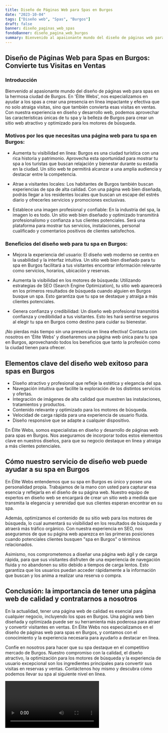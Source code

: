 ```yaml
---
title: Diseño de Páginas Web para Spas en Burgos
date: "2023-10-04"
tags: ["Diseño web", "Spas", "Burgos"]
draft: false
banner: diseño_paginas_web_spas
fondoBanner: diseño_pagina_web_burgos
summary: Bienvenido al apasionante mundo del diseño de páginas web para spas en la hermosa ciudad de Burgos. En 'Élite Webs', nos especializamos en ayudar a los spas a crear una presencia en línea impactante y efectiva que no solo atraiga visitas, sino que también convierta esas visitas en ventas. Con nuestra experiencia en diseño y desarrollo web, podemos aprovechar las características únicas de tu spa y la belleza de Burgos para crear un sitio web atractivo y optimizado para los motores de búsqueda.
---
```



## **Diseño de Páginas Web para Spas en Burgos: Convierte tus Visitas en Ventas**

### Introducción

Bienvenido al apasionante mundo del diseño de páginas web para spas en la hermosa ciudad de Burgos. En 'Élite Webs', nos especializamos en ayudar a los spas a crear una presencia en línea impactante y efectiva que no solo atraiga visitas, sino que también convierta esas visitas en ventas. Con nuestra experiencia en diseño y desarrollo web, podemos aprovechar las características únicas de tu spa y la belleza de Burgos para crear un sitio web atractivo y optimizado para los motores de búsqueda.

### Motivos por los que necesitas una página web para tu spa en Burgos:

- Aumenta tu visibilidad en línea: Burgos es una ciudad turística con una rica historia y patrimonio. Aprovecha esta oportunidad para mostrar tu spa a los turistas que buscan relajación y bienestar durante su estadía en la ciudad. Un sitio web te permitirá alcanzar a una amplia audiencia y destacar entre la competencia.

- Atrae a visitantes locales: Los habitantes de Burgos también buscan experiencias de spa de alta calidad. Con una página web bien diseñada, podrás llegar a los residentes locales que buscan un escape del estrés diario y ofrecerles servicios y promociones exclusivas.

- Establece una imagen profesional y confiable: En la industria del spa, la imagen lo es todo. Un sitio web bien diseñado y optimizado transmitirá profesionalismo y confianza a tus clientes potenciales. Será una plataforma para mostrar tus servicios, instalaciones, personal cualificado y comentarios positivos de clientes satisfechos.

### Beneficios del diseño web para tu spa en Burgos:

- Mejora la experiencia del usuario: El diseño web moderno se centra en la usabilidad y la interfaz intuitiva. Un sitio web bien diseñado para tu spa en Burgos facilitará a tus visitantes encontrar información relevante como servicios, horarios, ubicación y reservas.

- Aumenta la visibilidad en los motores de búsqueda: Utilizando estrategias de SEO (Search Engine Optimization), tu sitio web aparecerá en los primeros resultados de búsqueda cuando alguien en Burgos busque un spa. Esto garantiza que tu spa se destaque y atraiga a más clientes potenciales.

- Genera confianza y credibilidad: Un diseño web profesional transmitirá confianza y credibilidad a tus visitantes. Esto les hará sentirse seguros al elegir tu spa en Burgos como destino para cuidar su bienestar.

¡No pierdas más tiempo sin una presencia en línea efectiva! Contacta con nosotros en 'Élite Webs' y diseñaremos una página web única para tu spa en Burgos, aprovechando todos los beneficios que tanto la profesión como la ciudad tienen para ofrecer.

<GifSeo />

<Cta />

## Elementos clave del diseño web exitoso para spas en Burgos

- Diseño atractivo y profesional que refleje la estética y elegancia del spa.
- Navegación intuitiva que facilite la exploración de los distintos servicios y ofertas.
- Integración de imágenes de alta calidad que muestren las instalaciones, tratamientos y productos.
- Contenido relevante y optimizado para los motores de búsqueda.
- Velocidad de carga rápida para una experiencia de usuario fluida.
- Diseño responsive que se adapte a cualquier dispositivo.

En Élite Webs, somos especialistas en diseño y desarrollo de páginas web para spas en Burgos. Nos aseguramos de incorporar todos estos elementos clave en nuestros diseños, para que su negocio destaque en línea y atraiga a más clientes potenciales.

## Cómo nuestro servicio de diseño web puede ayudar a su spa en Burgos

En Élite Webs entendemos que su spa en Burgos es único y posee una personalidad propia. Trabajamos de la mano con usted para capturar esa esencia y reflejarla en el diseño de su página web. Nuestro equipo de expertos en diseño web se encargará de crear un sitio web a medida que transmita la elegancia y serenidad que sus clientes esperan encontrar en su spa.

Además, optimizamos el contenido de su sitio web para los motores de búsqueda, lo cual aumentará su visibilidad en los resultados de búsqueda y atraerá más tráfico orgánico. Con nuestra experiencia en SEO, nos aseguramos de que su página web aparezca en las primeras posiciones cuando potenciales clientes busquen "spa en Burgos" o términos relacionados.

Asimismo, nos comprometemos a diseñar una página web ágil y de carga rápida, para que sus visitantes disfruten de una experiencia de navegación fluida y no abandonen su sitio debido a tiempos de carga lentos. Esto garantiza que los usuarios puedan acceder rápidamente a la información que buscan y los anima a realizar una reserva o compra.

## Conclusión: la importancia de tener una página web de calidad y contratarnos a nosotros

En la actualidad, tener una página web de calidad es esencial para cualquier negocio, incluyendo los spas en Burgos. Una página web bien diseñada y optimizada puede ser su herramienta más poderosa para atraer y convertir visitantes en ventas. En Élite Webs nos especializamos en el diseño de páginas web para spas en Burgos, y contamos con el conocimiento y la experiencia necesaria para ayudarlo a destacar en línea.

Confíe en nosotros para hacer que su spa destaque en el competitivo mercado de Burgos. Nuestro compromiso con la calidad, el diseño atractivo, la optimización para los motores de búsqueda y la experiencia de usuario excepcional son los ingredientes principales para convertir sus visitas en reservas y ventas. Contáctenos hoy mismo y descubra cómo podemos llevar su spa al siguiente nivel en línea.

<Video />

<CtaBot job="Spas" city="Burgos" />

<Gmaps query="Burgos+españa+maps" />
